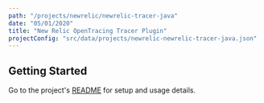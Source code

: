 ```yaml
---
path: "/projects/newrelic/newrelic-tracer-java"
date: "05/01/2020"
title: "New Relic OpenTracing Tracer Plugin"
projectConfig: "src/data/projects/newrelic-newrelic-tracer-java.json"
---
```


## Getting Started

Go to the project's [README](https://github.com/newrelic/newrelic-tracer-java#readme) for setup and usage details.





